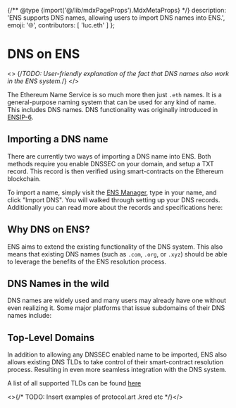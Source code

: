 {/** @type {import('@/lib/mdxPageProps').MdxMetaProps} */}
    description: 'ENS supports DNS names, allowing users to import DNS names into ENS.',
    emoji: '🌐',
    contributors: [
        'luc.eth'
    ]
};

# DNS on ENS

<>
    {/*TODO: User-friendly explanation of the fact that DNS names also work in the ENS system.*/}
</>

The Ethereum Name Service is so much more then just `.eth` names. It is a general-purpose naming system that can be used for any kind of name. This includes DNS names.
DNS functionality was originally introduced in [ENSIP-6](/ensip/6).

## Importing a DNS name

There are currently two ways of importing a DNS name into ENS. Both methods require you enable DNSSEC on your domain, and setup a TXT record.
This record is then verified using smart-contracts on the Ethereum blockchain.

To import a name, simply visit the [ENS Manager](https://ens.app), type in your name, and click "Import DNS". You will walked through setting up your DNS records.
Additionally you can read more about the records and specifications here:

<EmbedLink
    title="Importing a DNS name Gaslessly"
    href="/registry/dns#gasless-import"
/>

## Why DNS on ENS?

ENS aims to extend the existing functionality of the DNS system. This also means that existing DNS names (such as `.com`, `.org`, or `.xyz`) should be able to leverage the benefits of the ENS resolution process.

<DNSGrid />

## DNS Names in the wild

DNS names are widely used and many users may already have one without even realizing it. Some major platforms that issue subdomains of their DNS names include:

<DNSUsageExamples />

## Top-Level Domains

In addition to allowing any DNSSEC enabled name to be imported, ENS also allows existing DNS TLDs to take control of their smart-contract resolution process.
Resulting in even more seamless integration with the DNS system.

A list of all supported TLDs can be found [here](/dns/tlds)

<>{/* TODO: Insert examples of protocol.art .kred etc */}</>
